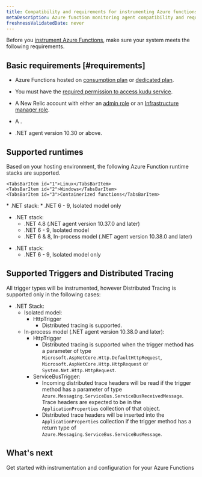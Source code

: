 ```yaml
---
title: Compatibility and requirements for instrumenting Azure functions 
metaDescription: Azure function monitoring agent compatibility and requirements.
freshnessValidatedDate: never
---
```


Before you [instrument Azure Functions](/docs/serverless-function-monitoring/aws-lambda-monitoring/instrument-lambda-function/configure-serverless-aws-monitoring), make sure your system meets the following requirements.

## Basic requirements [#requirements]


* Azure Functions hosted on [consumption plan](https://learn.microsoft.com/en-us/azure/azure-functions/consumption-plan) or [dedicated plan](https://learn.microsoft.com/en-us/azure/azure-functions/dedicated-plan).

* You must have the [required permission to access kudu service](https://learn.microsoft.com/en-us/azure/app-service/resources-kudu#access-kudu-for-your-app). 

* A New Relic account with either an [admin role](/docs/accounts/original-accounts-billing/original-users-roles/users-roles-original-user-model/#roles) or an [Infrastructure manager role](/docs/accounts/original-accounts-billing/original-users-roles/users-roles-original-user-model#add-on).

* A <InlinePopover type="userKey" />.

* .NET agent version 10.30 or above.

## Supported runtimes

Based on your hosting environment, the following Azure Function runtime stacks are supported.

<Tabs>
  <TabsBar>

    <TabsBarItem id="1">Linux</TabsBarItem>
    <TabsBarItem id="2">Windows</TabsBarItem>
    <TabsBarItem id="3">Containerized functions</TabsBarItem>

  </TabsBar>
  <TabsPages>
  

<TabsPageItem id="1">
* .NET stack: 
  * .NET 6 - 9, Isolated model only

</TabsPageItem>


<TabsPageItem id="2">

* .NET stack: 
  * .NET 4.8 (.NET agent version 10.37.0 and later)
  * .NET 6 - 9, Isolated model
  * .NET 6 & 8, In-process model (.NET agent version 10.38.0 and later)

</TabsPageItem>

<TabsPageItem id="3">

* .NET stack: 
  * .NET 6 - 9, Isolated model only

</TabsPageItem>

</TabsPages>

</Tabs>

## Supported Triggers and Distributed Tracing

All trigger types will be instrumented, however Distributed Tracing is supported only in the following cases:

* .NET Stack:
  * Isolated model:
    * HttpTrigger 
      * Distributed tracing is supported.
  * In-process model (.NET agent version 10.38.0 and later): 
    * HttpTrigger
      * Distributed tracing is supported when the trigger method has a parameter of type `Microsoft.AspNetCore.Http.DefaultHttpRequest`, `Microsoft.AspNetCore.Http.HttpRequest` or `System.Net.Http.HttpRequest`.
    * ServiceBusTrigger:
      * Incoming distributed trace headers will be read if the trigger method has a parameter of type `Azure.Messaging.ServiceBus.ServiceBusReceivedMessage`. Trace headers are expected to be in the `ApplicationProperties` collection of that object.
      * Distributed trace headers will be inserted into the `ApplicationProperties` collection if the trigger method has a return type of `Azure.Messaging.ServiceBus.ServiceBusMessage`.

## What's next

<DocTiles>
  <DocTile title="Install and configure Azure Functions monitoring" path="/docs/serverless-function-monitoring/azure-function-monitoring/install-serverless-azure-monitoring" >Get started with instrumentation and configuration for your Azure Functions</DocTile>
  
</DocTiles>




